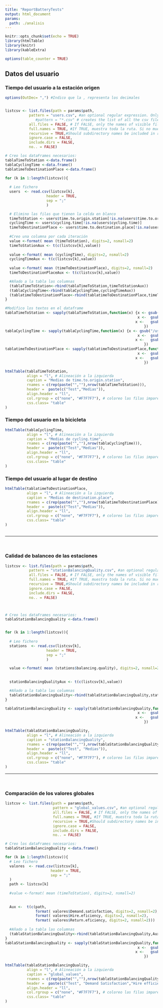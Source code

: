 ```yaml
---
title: "ReportBatteryTests"
output: html_document
params:
  path: ./analisis 
---
```


```r
knitr::opts_chunk$set(echo = TRUE)
library(htmlTable)
library(knitr)
library(kableExtra)

options(table_counter = TRUE)
```


## Datos del usuario {.tabset .tabset-fade}

### Tiempo del usuario a la estación origen
```r

options(OutDec= ",") #Indico que la , representa los decimales


listcsv <- list.files(path = params$path,
           pattern = "users.csv", #an optional regular expression. Only file names which match the regular expression will be returned.
              #pattern = "*.csv" # creates the list of all the csv files in the directory
           all.files = FALSE, # If FALSE, only the names of visible files are returned. If TRUE, all file names will be returned.
           full.names = TRUE, #If TRUE, muestra toda la ruta. Si no muestra sólo el nombre de la carpeta
           recursive = TRUE,#Should subdirectory names be included in recursive listings?
           ignore.case = FALSE, 
           include.dirs = FALSE, 
           no.. = FALSE)

# Creo los dataFrames necesarios:
tablaTimeToStation <-data.frame()
tablaCyclingTime <-data.frame()
tablatimeToDestinationPlace <-data.frame()

for (k in 1:length(listcsv)){
 
  # Leo fichero
  users  <- read.csv(listcsv[k],
                   header = TRUE,
                   sep = ";"
                   )

  # Elimino las filas que tienen la celda en blanco
  timeToStation <- users$time.to.origin.station[!is.na(users$time.to.origin.station)]
  cyclingTime <- users$cycling.time[!is.na(users$cycling.time)]
  timeToDestinationPlace <- users$time.to.destination.place[!is.na(users$time.to.destination.place)]
  
  #Creo una columna por cada iteración
  value <-format( mean (timeToStation), digits=2, nsmall=2)
  timeToStationAux <- t(c(listcsv[k],value))
  
  value <-format( mean (cyclingTime), digits=2, nsmall=2)
  cyclingTimeAux <- t(c(listcsv[k],value))
  
  value <-format( mean (timeToDestinationPlace), digits=2, nsmall=2)
  timeToDestinationPlaceAux <- t(c(listcsv[k],value))

  #Añado a la tabla las columnas
  (tablaTimeToStation<-rbind(tablaTimeToStation,timeToStationAux))
  (tablaCyclingTime<-rbind(tablaCyclingTime,cyclingTimeAux))
  (tablatimeToDestinationPlace<-rbind(tablatimeToDestinationPlace,timeToDestinationPlaceAux))
}

#Modifico los textos en el dataframe
tablaTimeToStation <- sapply(tablaTimeToStation,function(x) {x <- gsub("/users.csv","",x)
                                                             x <-  gsub(params$path,"",x)
                                                            x <-   gsub("/","",x)
                                                                })
tablaCyclingTime <- sapply(tablaCyclingTime,function(x) {x <- gsub("/users.csv","",x)
                                                             x <-  gsub(params$path,"",x)
                                                            x <-   gsub("/","",x)
                                                                })
tablatimeToDestinationPlace <- sapply(tablatimeToDestinationPlace,function(x) {x <- gsub("/users.csv","",x)
                                                             x <-  gsub(params$path,"",x)
                                                            x <-   gsub("/","",x)
                                                                })

htmlTable(tablaTimeToStation,
          align = "l", # Alineación a la izquierda
          caption = "Medias de time.to.origin.station",
          rnames = c(rep(paste("",""),nrow(tablaTimeToStation))),
          header =  paste(c("Test","Medias")),
          align.header = "ll",
          col.rgroup = c("none", "#F7F7F7"), # coloreo las filas impares
          css.class= "table"
)

```

### Tiempo del usuario en la bicicleta
```r
htmlTable(tablaCyclingTime,
          align = "l", # Alineación a la izquierda
          caption = "Medias de cycling.time",
          rnames = c(rep(paste("",""),nrow(tablaCyclingTime))),
          header =  paste(c("Test","Medias")),
          align.header = "ll",
          col.rgroup = c("none", "#F7F7F7"), # coloreo las filas impares
          css.class= "table"
)
```

### Tiempo del usuario al lugar de destino
```r
htmlTable(tablatimeToDestinationPlace,
          align = "l", # Alineación a la izquierda
          caption = "Medias de destination.place",
          rnames = c(rep(paste("",""),nrow(tablatimeToDestinationPlace))),
          header =  paste(c("Test","Medias")),
          align.header = "ll",
          col.rgroup = c("none", "#F7F7F7"), # coloreo las filas impares
          css.class= "table"
)
```

##

<hr>
<br>

### Calidad de balanceo de las estaciones 
```r
listcsv <- list.files(path = params$path,
           pattern = "stationBalancingQuality.csv", #an optional regular expression. Only file names which match the regular expression will be returned.
           all.files = FALSE, # If FALSE, only the names of visible files are returned. If TRUE, all file names will be returned.
           full.names = TRUE, #If TRUE, muestra toda la ruta. Si no muestra sólo el nombre de la carpeta
           recursive = TRUE,#Should subdirectory names be included in recursive listings?
           ignore.case = FALSE, 
           include.dirs = FALSE, 
           no.. = FALSE)



# Creo los dataFrames necesarios:
tablaStationBalancingQuality <-data.frame()


for (k in 1:length(listcsv)){
 
  # Leo fichero
  stations  <- read.csv(listcsv[k],
                   header = TRUE,
                   sep = ";"
                   )

  value <-format( mean (stations$balancing.quality), digits=2, nsmall=2)
  
  
  stationBalancingQualityAux <- t(c(listcsv[k],value))

  #Añado a la tabla las columnas
  tablaStationBalancingQuality<-rbind(tablaStationBalancingQuality,stationBalancingQualityAux)
}

tablaStationBalancingQuality <- sapply(tablaStationBalancingQuality,function(x) {x <- gsub("/stationBalancingQuality.csv","",x)
                                                             x <-  gsub(params$path,"",x)
                                                            x <-   gsub("/","",x)
                                                                })

htmlTable(tablaStationBalancingQuality,
          align = "l", # Alineación a la izquierda
          caption = "stationBalancingQuality",
          rnames = c(rep(paste("",""),nrow(tablaStationBalancingQuality))),
          header =  paste(c("Test", "Medias")),
          align.header = "ll",
          col.rgroup = c("none", "#F7F7F7"), # coloreo las filas impares
          css.class= "table"
)


```

<hr>
<br>

### Comparación de los valores globales
```r

listcsv <- list.files(path = params$path,
                      pattern = "global_values.csv", #an optional regular expression. Only file names which match the regular expression will be returned.
                      all.files = FALSE, # If FALSE, only the names of visible files are returned. If TRUE, all file names will be returned.
                      full.names = TRUE, #If TRUE, muestra toda la ruta. Si no muestra sólo el nombre de la carpeta
                      recursive = TRUE,#Should subdirectory names be included in recursive listings?
                      ignore.case = FALSE, 
                      include.dirs = FALSE, 
                      no.. = FALSE)

# Creo los dataFrames necesarios:
tablaStationBalancingQuality <-data.frame()

for (k in 1:length(listcsv)){
  # Leo fichero
  valores  <- read.csv(listcsv[k],
                     header = TRUE,
                     sep = ";"
  )
  path <- listcsv[k]
  
  #value <-format( mean (timeToStation), digits=2, nsmall=2)
  
 
  Aux <-  t(c(path, 
              format( valores$Demand.satisfaction, digits=2, nsmall=2),
              format( valores$Hire.eficiency, digits=2, nsmall=2),
              format( valores$Return.eficiency, digits=2, nsmall=2)))
  
  #Añado a la tabla las columnas
  (tablaStationBalancingQuality<-rbind(tablaStationBalancingQuality,Aux))
}
tablaStationBalancingQuality <- sapply(tablaStationBalancingQuality,function(x) {x <- gsub("/global_values.csv","",x)
                                                             x <-  gsub(params$path,"",x)
                                                            x <-   gsub("/","",x)
                                                                })

htmlTable(tablaStationBalancingQuality,
          align = "l", # Alineación a la izquierda
          caption = "global_values",
          rnames = c(rep(paste("",""),nrow(tablaStationBalancingQuality))),
          header =  paste(c("Test", "Demand Satisfaction","Hire efficiency", "Return efficiency")),
          align.header = "ll",
          col.rgroup = c("none", "#F7F7F7"), # coloreo las filas impares
          css.class= "table"
)
```

